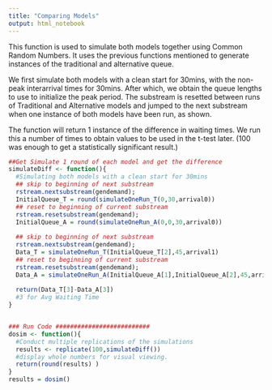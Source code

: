 ```yaml
---
title: "Comparing Models"
output: html_notebook
---
```

This function is used to simulate both models together using Common Random Numbers. 
It uses the previous functions mentioned to generate instances of the traditional and alternative queue.

We first simulate both models with a clean start for 30mins, with the non-peak interarrival times for 30mins.
After which, we obtain the queue lengths to use to initialize the peak period.
The substream is resetted between runs of Traditional and Alternative models and jumped to the next substream when one instance of both models have been run, as shown.

The function will return 1 instance of the difference in waiting times.
We run this a number of times to obtain values to be used in the t-test later. (100 was enough to get a statistically significant result.)

```r
##Get Simulate 1 round of each model and get the difference
simulateDiff <- function(){
  #Simulating both models with a clean start for 30mins
  ## skip to beginning of next substream
  rstream.nextsubstream(gendemand);
  InitialQueue_T = round(simulateOneRun_T(0,30,arrival0))
  ## reset to beginning of current substream
  rstream.resetsubstream(gendemand);
  InitialQueue_A = round(simulateOneRun_A(0,0,30,arrival0))
  
  ## skip to beginning of next substream
  rstream.nextsubstream(gendemand);
  Data_T = simulateOneRun_T(InitialQueue_T[2],45,arrival1)
  ## reset to beginning of current substream
  rstream.resetsubstream(gendemand);
  Data_A = simulateOneRun_A(InitialQueue_A[1],InitialQueue_A[2],45,arrival1) 
  
  return(Data_T[3]-Data_A[3])
  #3 for Avg Waiting Time
}


### Run Code ##########################
dosim <- function(){
  #Conduct multiple replications of the simulations
  results <- replicate(100,simulateDiff())
  #display whole numbers for visual viewing.
  return(round(results) )
}  
results = dosim()
```